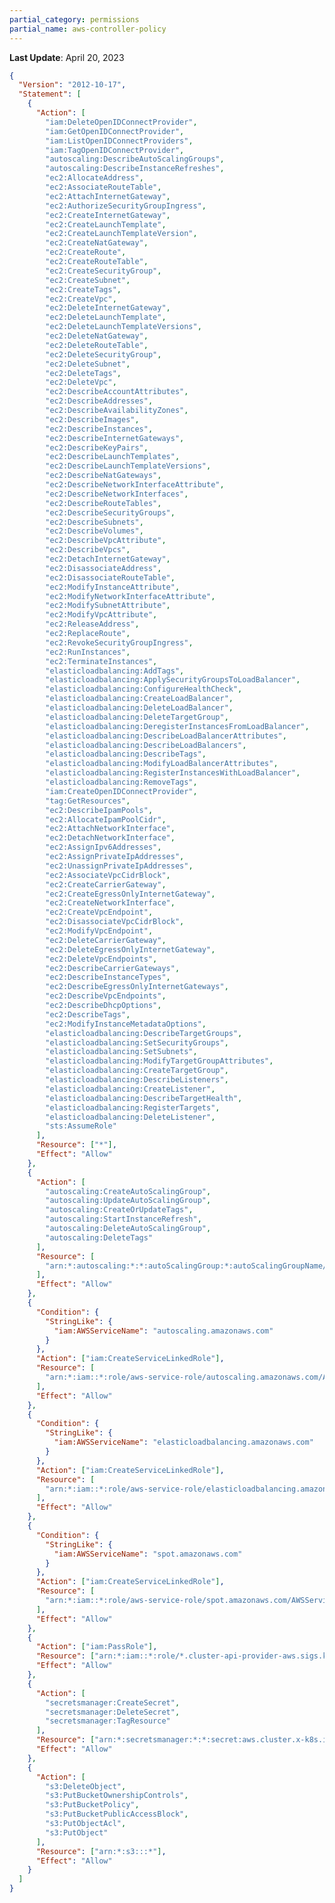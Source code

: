 ```yaml
---
partial_category: permissions
partial_name: aws-controller-policy
---
```

**Last Update**: April 20, 2023

```json
{
  "Version": "2012-10-17",
  "Statement": [
    {
      "Action": [
        "iam:DeleteOpenIDConnectProvider",
        "iam:GetOpenIDConnectProvider",
        "iam:ListOpenIDConnectProviders",
        "iam:TagOpenIDConnectProvider",
        "autoscaling:DescribeAutoScalingGroups",
        "autoscaling:DescribeInstanceRefreshes",
        "ec2:AllocateAddress",
        "ec2:AssociateRouteTable",
        "ec2:AttachInternetGateway",
        "ec2:AuthorizeSecurityGroupIngress",
        "ec2:CreateInternetGateway",
        "ec2:CreateLaunchTemplate",
        "ec2:CreateLaunchTemplateVersion",
        "ec2:CreateNatGateway",
        "ec2:CreateRoute",
        "ec2:CreateRouteTable",
        "ec2:CreateSecurityGroup",
        "ec2:CreateSubnet",
        "ec2:CreateTags",
        "ec2:CreateVpc",
        "ec2:DeleteInternetGateway",
        "ec2:DeleteLaunchTemplate",
        "ec2:DeleteLaunchTemplateVersions",
        "ec2:DeleteNatGateway",
        "ec2:DeleteRouteTable",
        "ec2:DeleteSecurityGroup",
        "ec2:DeleteSubnet",
        "ec2:DeleteTags",
        "ec2:DeleteVpc",
        "ec2:DescribeAccountAttributes",
        "ec2:DescribeAddresses",
        "ec2:DescribeAvailabilityZones",
        "ec2:DescribeImages",
        "ec2:DescribeInstances",
        "ec2:DescribeInternetGateways",
        "ec2:DescribeKeyPairs",
        "ec2:DescribeLaunchTemplates",
        "ec2:DescribeLaunchTemplateVersions",
        "ec2:DescribeNatGateways",
        "ec2:DescribeNetworkInterfaceAttribute",
        "ec2:DescribeNetworkInterfaces",
        "ec2:DescribeRouteTables",
        "ec2:DescribeSecurityGroups",
        "ec2:DescribeSubnets",
        "ec2:DescribeVolumes",
        "ec2:DescribeVpcAttribute",
        "ec2:DescribeVpcs",
        "ec2:DetachInternetGateway",
        "ec2:DisassociateAddress",
        "ec2:DisassociateRouteTable",
        "ec2:ModifyInstanceAttribute",
        "ec2:ModifyNetworkInterfaceAttribute",
        "ec2:ModifySubnetAttribute",
        "ec2:ModifyVpcAttribute",
        "ec2:ReleaseAddress",
        "ec2:ReplaceRoute",
        "ec2:RevokeSecurityGroupIngress",
        "ec2:RunInstances",
        "ec2:TerminateInstances",
        "elasticloadbalancing:AddTags",
        "elasticloadbalancing:ApplySecurityGroupsToLoadBalancer",
        "elasticloadbalancing:ConfigureHealthCheck",
        "elasticloadbalancing:CreateLoadBalancer",
        "elasticloadbalancing:DeleteLoadBalancer",
        "elasticloadbalancing:DeleteTargetGroup",
        "elasticloadbalancing:DeregisterInstancesFromLoadBalancer",
        "elasticloadbalancing:DescribeLoadBalancerAttributes",
        "elasticloadbalancing:DescribeLoadBalancers",
        "elasticloadbalancing:DescribeTags",
        "elasticloadbalancing:ModifyLoadBalancerAttributes",
        "elasticloadbalancing:RegisterInstancesWithLoadBalancer",
        "elasticloadbalancing:RemoveTags",
        "iam:CreateOpenIDConnectProvider",
        "tag:GetResources",
        "ec2:DescribeIpamPools",
        "ec2:AllocateIpamPoolCidr",
        "ec2:AttachNetworkInterface",
        "ec2:DetachNetworkInterface",
        "ec2:AssignIpv6Addresses",
        "ec2:AssignPrivateIpAddresses",
        "ec2:UnassignPrivateIpAddresses",
        "ec2:AssociateVpcCidrBlock",
        "ec2:CreateCarrierGateway",
        "ec2:CreateEgressOnlyInternetGateway",
        "ec2:CreateNetworkInterface",
        "ec2:CreateVpcEndpoint",
        "ec2:DisassociateVpcCidrBlock",
        "ec2:ModifyVpcEndpoint",
        "ec2:DeleteCarrierGateway",
        "ec2:DeleteEgressOnlyInternetGateway",
        "ec2:DeleteVpcEndpoints",
        "ec2:DescribeCarrierGateways",
        "ec2:DescribeInstanceTypes",
        "ec2:DescribeEgressOnlyInternetGateways",
        "ec2:DescribeVpcEndpoints",
        "ec2:DescribeDhcpOptions",
        "ec2:DescribeTags",
        "ec2:ModifyInstanceMetadataOptions",
        "elasticloadbalancing:DescribeTargetGroups",
        "elasticloadbalancing:SetSecurityGroups",
        "elasticloadbalancing:SetSubnets",
        "elasticloadbalancing:ModifyTargetGroupAttributes",
        "elasticloadbalancing:CreateTargetGroup",
        "elasticloadbalancing:DescribeListeners",
        "elasticloadbalancing:CreateListener",
        "elasticloadbalancing:DescribeTargetHealth",
        "elasticloadbalancing:RegisterTargets",
        "elasticloadbalancing:DeleteListener",
        "sts:AssumeRole"
      ],
      "Resource": ["*"],
      "Effect": "Allow"
    },
    {
      "Action": [
        "autoscaling:CreateAutoScalingGroup",
        "autoscaling:UpdateAutoScalingGroup",
        "autoscaling:CreateOrUpdateTags",
        "autoscaling:StartInstanceRefresh",
        "autoscaling:DeleteAutoScalingGroup",
        "autoscaling:DeleteTags"
      ],
      "Resource": [
        "arn:*:autoscaling:*:*:autoScalingGroup:*:autoScalingGroupName/*"
      ],
      "Effect": "Allow"
    },
    {
      "Condition": {
        "StringLike": {
          "iam:AWSServiceName": "autoscaling.amazonaws.com"
        }
      },
      "Action": ["iam:CreateServiceLinkedRole"],
      "Resource": [
        "arn:*:iam::*:role/aws-service-role/autoscaling.amazonaws.com/AWSServiceRoleForAutoScaling"
      ],
      "Effect": "Allow"
    },
    {
      "Condition": {
        "StringLike": {
          "iam:AWSServiceName": "elasticloadbalancing.amazonaws.com"
        }
      },
      "Action": ["iam:CreateServiceLinkedRole"],
      "Resource": [
        "arn:*:iam::*:role/aws-service-role/elasticloadbalancing.amazonaws.com/AWSServiceRoleForElasticLoadBalancing"
      ],
      "Effect": "Allow"
    },
    {
      "Condition": {
        "StringLike": {
          "iam:AWSServiceName": "spot.amazonaws.com"
        }
      },
      "Action": ["iam:CreateServiceLinkedRole"],
      "Resource": [
        "arn:*:iam::*:role/aws-service-role/spot.amazonaws.com/AWSServiceRoleForEC2Spot"
      ],
      "Effect": "Allow"
    },
    {
      "Action": ["iam:PassRole"],
      "Resource": ["arn:*:iam::*:role/*.cluster-api-provider-aws.sigs.k8s.io"],
      "Effect": "Allow"
    },
    {
      "Action": [
        "secretsmanager:CreateSecret",
        "secretsmanager:DeleteSecret",
        "secretsmanager:TagResource"
      ],
      "Resource": ["arn:*:secretsmanager:*:*:secret:aws.cluster.x-k8s.io/*"],
      "Effect": "Allow"
    },
    {
      "Action": [
        "s3:DeleteObject",
        "s3:PutBucketOwnershipControls",
        "s3:PutBucketPolicy",
        "s3:PutBucketPublicAccessBlock",
        "s3:PutObjectAcl",
        "s3:PutObject"
      ],
      "Resource": ["arn:*:s3:::*"],
      "Effect": "Allow"
    }
  ]
}
```
